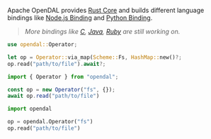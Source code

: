 Apache OpenDAL provides [Rust Core](/docs/rust/opendal) and builds different language bindings like [Node.js Binding](/docs/nodejs) and [Python Binding](/docs/python).

> *More bindings like [C](https://github.com/apache/incubator-opendal/blob/main/bindings/c/README.md), [Java](https://github.com/apache/incubator-opendal/blob/main/bindings/java/README.md), [Ruby](https://github.com/apache/incubator-opendal/blob/main/bindings/ruby/README.md) are still working on.*


<Tabs>
  <TabItem value="rust" label="Rust" default>

```rust
use opendal::Operator;

let op = Operator::via_map(Scheme::Fs, HashMap::new()?;
op.read("path/to/file").await?;
```

  </TabItem>
  <TabItem value="node.js" label="Node.js">

```javascript
import { Operator } from "opendal";

const op = new Operator("fs", {});
await op.read("path/to/file")
```

  </TabItem>
  <TabItem value="python" label="Python">

```python
import opendal

op = opendal.Operator("fs")
op.read("path/to/file")
```

  </TabItem>
</Tabs>
